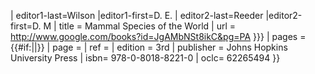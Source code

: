 {{cite book
| last = Woods | first = C. A.
| last2 = Kilpatrick | first2 = C. W.
| year = 2005
| chapter = {{{heading|Infraorder Hystricognathi}}}
| chapter-url= http://www.bucknell.edu/msw3{{ #if: {{{id|}}} |/browse.asp?id={{{id}}}|}}
| editor1-last=Wilson |editor1-first=D. E.
| editor2-last=Reeder |editor2-first=D. M
| title = Mammal Species of the World
| url = http://www.google.com/books?id=JgAMbNSt8ikC&pg=PA{{{page|{{{pages|1538}}} }}}
| pages = {{#if:{{{page|}}}||{{{pages|1538–1600}}}}}
| page = {{{page|}}}
| ref = {{{ref|harv}}}
| edition = 3rd
| publisher = Johns Hopkins University Press
| isbn= 978-0-8018-8221-0
| oclc= 62265494
}}<noinclude>

{{documentation}}
</noinclude>